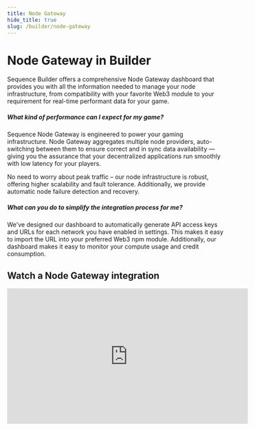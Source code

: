 ```yaml
---
title: Node Gateway
hide_title: true
slug: /builder/node-gateway
---
```


# Node Gateway in Builder

Sequence Builder offers a comprehensive Node Gateway dashboard that provides you with all the information needed to manage your node infrastructure, from compatibility with your favorite Web3 module to your requirement for real-time performant data for your game.

##### What kind of performance can I expect for my game?
Sequence Node Gateway is engineered to power your gaming infrastructure. Node Gateway aggregates multiple node providers, auto-switching between them to ensure correct and in sync data availability — giving you the assurance that your decentralized applications run smoothly with low latency for your players.

No need to worry about peak traffic – our node infrastructure is robust, offering higher scalability and fault tolerance. Additionally, we provide automatic node failure detection and recovery.

##### What can you do to simplify the integration process for me?
We've designed our dashboard to automatically generate API access keys and URLs for each network you have enabled in settings. This makes it easy to import the URL into your preferred Web3 npm module. Additionally, our dashboard makes it easy to monitor your compute usage and credit consumption.

## Watch a Node Gateway integration

<iframe width="560" height="315" src="https://www.youtube.com/embed/SPAbHTMNjL4?si=Y_EQn3Sywh9e5WXy" title="YouTube video player" frameborder="0" allow="accelerometer; autoplay; clipboard-write; encrypted-media; gyroscope; picture-in-picture; web-share" allowfullscreen></iframe>